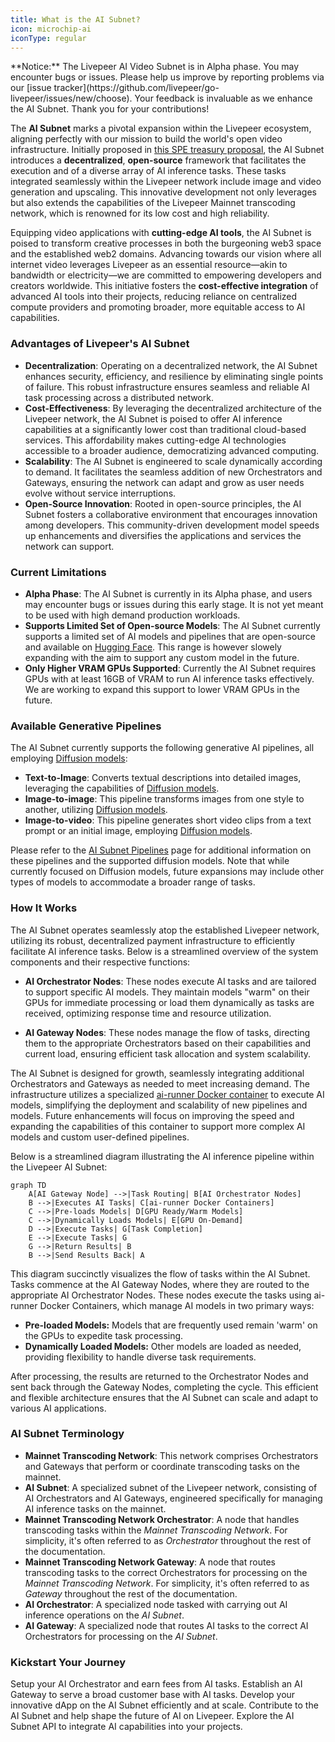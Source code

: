 ```yaml
---
title: What is the AI Subnet?
icon: microchip-ai
iconType: regular
---
```


<Warning>
  **Notice:** The Livepeer AI Video Subnet is in Alpha phase. You may encounter
  bugs or issues. Please help us improve by reporting problems via our [issue
  tracker](https://github.com/livepeer/go-livepeer/issues/new/choose). Your
  feedback is invaluable as we enhance the AI Subnet. Thank you for your
  contributions!
</Warning>

The **AI Subnet** marks a pivotal expansion within the Livepeer ecosystem,
aligning perfectly with our mission to build the world's open video
infrastructure. Initially proposed in
[this SPE treasury proposal](https://explorer.livepeer.org/treasury/82843445347363563575858115586375001878287509193479217286690041153234635982713),
the AI Subnet introduces a **decentralized**, **open-source** framework that
facilitates the execution and of a diverse array of AI inference tasks. These
tasks integrated seamlessly within the Livepeer network include image and video
generation and upscaling. This innovative development not only leverages but
also extends the capabilities of the Livepeer Mainnet transcoding network, which
is renowned for its low cost and high reliability.

Equipping video applications with **cutting-edge AI tools**, the AI Subnet is
poised to transform creative processes in both the burgeoning web3 space and the
established web2 domains. Advancing towards our vision where all internet video
leverages Livepeer as an essential resource—akin to bandwidth or electricity—we
are committed to empowering developers and creators worldwide. This initiative
fosters the **cost-effective integration** of advanced AI tools into their
projects, reducing reliance on centralized compute providers and promoting
broader, more equitable access to AI capabilities.

### Advantages of Livepeer's AI Subnet

- **Decentralization**: Operating on a decentralized network, the AI Subnet
  enhances security, efficiency, and resilience by eliminating single points of
  failure. This robust infrastructure ensures seamless and reliable AI task
  processing across a distributed network.
- **Cost-Effectiveness**: By leveraging the decentralized architecture of the
  Livepeer network, the AI Subnet is poised to offer AI inference capabilities
  at a significantly lower cost than traditional cloud-based services. This
  affordability makes cutting-edge AI technologies accessible to a broader
  audience, democratizing advanced computing.
- **Scalability**: The AI Subnet is engineered to scale dynamically according to
  demand. It facilitates the seamless addition of new Orchestrators and
  Gateways, ensuring the network can adapt and grow as user needs evolve without
  service interruptions.
- **Open-Source Innovation**: Rooted in open-source principles, the AI Subnet
  fosters a collaborative environment that encourages innovation among
  developers. This community-driven development model speeds up enhancements and
  diversifies the applications and services the network can support.

### Current Limitations

- **Alpha Phase**: The AI Subnet is currently in its Alpha phase, and users may
  encounter bugs or issues during this early stage. It is not yet meant to be
  used with high demand production workloads.
- **Supports Limited Set of Open-source Models**: The AI Subnet currently
  supports a limited set of AI models and pipelines that are open-source and
  available on [Hugging Face](https://huggingface.co/models). This range is
  however slowely expanding with the aim to support any custom model in the
  future.
- **Only Higher VRAM GPUs Supported**: Currently the AI Subnet requires GPUs
  with at least 16GB of VRAM to run AI inference tasks effectively. We are
  working to expand this support to lower VRAM GPUs in the future.

### Available Generative Pipelines

The AI Subnet currently supports the following generative AI pipelines, all
employing [Diffusion models](https://huggingface.co/docs/diffusers/en/index):

- **Text-to-Image**: Converts textual descriptions into detailed images,
  leveraging the capabilities of
  [Diffusion models](https://huggingface.co/models?pipeline_tag=text-to-image).
- **Image-to-image**: This pipeline transforms images from one style to another,
  utilizing
  [Diffusion models](https://huggingface.co/models?pipeline_tag=image-to-image).
- **Image-to-video**: This pipeline generates short video clips from a text
  prompt or an initial image, employing
  [Diffusion models](https://huggingface.co/docs/diffusers/en/index).

Please refer to the [AI Subnet Pipelines](/ai/pipelines) page for additional
information on these pipelines and the supported diffusion models. Note that
while currently focused on Diffusion models, future expansions may include other
types of models to accommodate a broader range of tasks.

### How It Works

The AI Subnet operates seamlessly atop the established Livepeer network,
utilizing its robust, decentralized payment infrastructure to efficiently
facilitate AI inference tasks. Below is a streamlined overview of the system
components and their respective functions:

- **AI Orchestrator Nodes**: These nodes execute AI tasks and are tailored to
  support specific AI models. They maintain models "warm" on their GPUs for
  immediate processing or load them dynamically as tasks are received,
  optimizing response time and resource utilization.

- **AI Gateway Nodes**: These nodes manage the flow of tasks, directing them to
  the appropriate Orchestrators based on their capabilities and current load,
  ensuring efficient task allocation and system scalability.

The AI Subnet is designed for growth, seamlessly integrating additional
Orchestrators and Gateways as needed to meet increasing demand. The
infrastructure utilizes a specialized
[ai-runner Docker container](https://github.com/livepeer/ai-worker/tree/main/runner)
to execute AI models, simplifying the deployment and scalability of new
pipelines and models. Future enhancements will focus on improving the speed and
expanding the capabilities of this container to support more complex AI models
and custom user-defined pipelines.

Below is a streamlined diagram illustrating the AI inference pipeline within the
Livepeer AI Subnet:

```mermaid
graph TD
    A[AI Gateway Node] -->|Task Routing| B[AI Orchestrator Nodes]
    B -->|Executes AI Tasks| C[ai-runner Docker Containers]
    C -->|Pre-loads Models| D[GPU Ready/Warm Models]
    C -->|Dynamically Loads Models| E[GPU On-Demand]
    D -->|Execute Tasks| G[Task Completion]
    E -->|Execute Tasks| G
    G -->|Return Results| B
    B -->|Send Results Back| A
```

This diagram succinctly visualizes the flow of tasks within the AI Subnet. Tasks
commence at the AI Gateway Nodes, where they are routed to the appropriate AI
Orchestrator Nodes. These nodes execute the tasks using ai-runner Docker
Containers, which manage AI models in two primary ways:

- **Pre-loaded Models:** Models that are frequently used remain 'warm' on the
  GPUs to expedite task processing.
- **Dynamically Loaded Models:** Other models are loaded as needed, providing
  flexibility to handle diverse task requirements.

After processing, the results are returned to the Orchestrator Nodes and sent
back through the Gateway Nodes, completing the cycle. This efficient and
flexible architecture ensures that the AI Subnet can scale and adapt to various
AI applications.

### AI Subnet Terminology

- **Mainnet Transcoding Network**: This network comprises Orchestrators and
  Gateways that perform or coordinate transcoding tasks on the mainnet.
- **AI Subnet**: A specialized subnet of the Livepeer network, consisting of AI
  Orchestrators and AI Gateways, engineered specifically for managing AI
  inference tasks on the mainnet.
- **Mainnet Transcoding Network Orchestrator**: A node that handles transcoding
  tasks within the _Mainnet Transcoding Network_. For simplicity, it's often
  referred to as _Orchestrator_ throughout the rest of the documentation.
- **Mainnet Transcoding Network Gateway**: A node that routes transcoding tasks
  to the correct Orchestrators for processing on the _Mainnet Transcoding
  Network_. For simplicity, it's often referred to as _Gateway_ throughout the
  rest of the documentation.
- **AI Orchestrator**: A specialized node tasked with carrying out AI inference
  operations on the _AI Subnet_.
- **AI Gateway**: A specialized node that routes AI tasks to the correct AI
  Orchestrators for processing on the _AI Subnet_.

### Kickstart Your Journey

<CardGroup cols={3}>
  <Card
    href="/ai/orchestrator/get_started"
    title="Setup AI Orchestrator"
    icon="robot"
    iconType="duotone"
  >
    Setup your AI Orchestrator and earn fees from AI tasks.
  </Card>
  <Card
    href="/ai/setup-gateway"
    title="Setup AI Gateway"
    icon="play"
    iconType="duotone"
  >
    Establish an AI Gateway to serve a broad customer base with AI tasks.
  </Card>
  <Card
    href="/ai/builders"
    title="Build your dApp"
    icon="screwdriver-wrench"
    iconType="duotone"
  >
    Develop your innovative dApp on the AI Subnet efficiently and at scale.
  </Card>
  <Card
    href="/ai/contribute/overview"
    title="Contribute to AI Subnet"
    icon="heart"
    iconType="duotone"
  >
    Contribute to the AI Subnet and help shape the future of AI on Livepeer.
  </Card>
  <Card
    href="/ai/api-reference"
    title="AI API Reference"
    icon="rectangle-terminal"
    iconType="duotone"
  >
    Explore the AI Subnet API to integrate AI capabilities into your projects.
  </Card>
</CardGroup>

